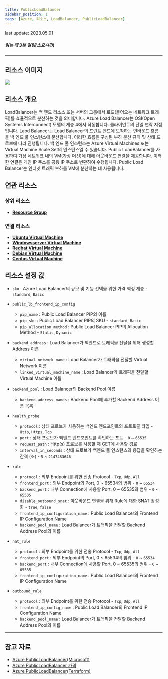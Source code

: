 ```yaml
---
title: PublicLoadBalancer
sidebar_position: 1
tags: [Azure, 리소스, LoadBalancer, PublicLoadBalancer]
---
```



<span className="theme-doc-version-badge badge badge--secondary">
    last update: 2023.05.01
</span>

##### 읽는 데 3분 걸림(소요시간)

*****

## 리소스 이미지
<img src={icon} />

## 리소스 개요
LoadBalancer는 백 엔드 리소스 또는 서버의 그룹에서 로드(들어오는 네트워크 트래픽)를 효율적으로 분산하는 것을 의미합니다.
Azure Load Balancer는 OSI(Open Systems Interconnect) 모델의 계층 4에서 작동합니다. 클라이언트의 단일 연락 지점입니다. 
Laod Balancer는 Load Balancer의 프런트 엔드에 도착하는 인바운드 흐름을 백 엔드 풀 인스턴스에 분산합니다. 
이러한 흐름은 구성된 부하 분산 규칙 및 상태 프로브에 따라 진행됩니다. 
백 엔드 풀 인스턴스는 Azure Virtual Machines 또는 Virtual Machine Scale Set의 인스턴스일 수 있습니다.
Public LoadBalancer를 사용하여 가상 네트워크 내의 VM(가상 머신)에 대해 아웃바운드 연결을 제공합니다. 
이러한 연결은 개인 IP 주소를 공용 IP 주소로 변환하여 수행됩니다. Public Load Balancer는 인터넷 트래픽 부하를 VM에 분산하는 데 사용됩니다.

## 연관 리소스
### 상위 리소스
- [**Resource Group**](https://docs.cstudio.app/docs/resource/azure/Base/ResourceGroup)

### 연결 리소스
- [**Ubuntu Virtual Machine**](https://docs.cstudio.app/docs/resource/azure/Compute/UbuntuVirtualMachine)
- [**Windowsserver Virtual Machine**](https://docs.cstudio.app/docs/resource/azure/Compute/WindowsserverVirtualMachine)
- [**Redhat Virtual Machine**](https://docs.cstudio.app/docs/resource/azure/Compute/RedhatVirtualMachine)
- [**Debian Virtual Machine**](https://docs.cstudio.app/docs/resource/azure/Compute/DebianVirtualMachine)
- [**Centos Virtual Machine**](https://docs.cstudio.app/docs/resource/azure/Compute/CentosVirtualMachine)


## 리소스 설정 값
- ```sku``` : Azure Load Balancer의 규모 및 기능 선택을 위한 가격 책정 계층 - ```standard```, ```Basic```

- ```public_lb_frontend_ip_config``` 
  + ```pip_name``` : Public Load Balancer PIP의 이름
  + ```pip_sku``` : Public Load Balancer PIP의 SKU - ```standard```, ```Basic```
  + ```pip_allocation_method``` : Public Load Balancer PIP의 Allocation Method - ```Static```, ```Dynamic```


- ```backend_address``` : Load Balancer가 백엔드로 트래픽을 전달을 위해 생성할 Address 이름
  + ```virtual_network_name``` : Load Balancer가 트래픽을 전달할 Virtual Network 이름
  + ```linked_virtual_machine_name``` : Load Balancer가 트래픽을 전달할 Virtual Machine 이름


- ```backend_pool``` : Load Balancer의 Backend Pool 이름
  + ```backend_address_names``` : Backend Pool에 추가할 Backend Address 이름 목록


- ```health_probe``` 
  + ```protocol``` : 상태 프로브가 사용하는 백엔드 엔드포인트의 프로토콜 타입 - ```Http```, ```Https```, ```Tcp```
  + ```port``` : 상태 프로브가 백엔드 엔드포인트를 확인하는 포트 - ```0``` ~ ```65535```
  + ```request_path``` : Http(s) 프로브를 사용할 때 GET에 사용할 경로 
  + ```interval_in_seconds``` : 상태 프로브가 백엔드 풀 인스턴스의 응답을 확인하는 간격 (초) - ```5``` ~ ```2147483646```


- ```rule``` 
  + ```protocol``` : 외부 Endpoint를 위한 전송 Protocol - ```Tcp```, ```Udp```, ```All```
  + ```frontend_port``` : 외부 Endpoint의 Port, 0 ~ 65534의 범위 - ```0``` ~ ```65534```
  + ```backend_port``` : 내부 Connection에 사용할 Port, 0 ~ 65535의 범위 - ```0``` ~ ```65535```
  + ```disable_outbound_snat``` : 아웃바운드 연결을 위해 Rule에 대한 SNAT 활성화 - ```true```, ```false```
  + ```frontend_ip_configuration_name``` : Public Load Balancer의 Frontend IP Configuration Name
  + ```backend_pool_name``` : Load Balancer가 트래픽을 전달할 Backend Address Pool의 이름


- ```nat_rule``` 
  + ```protocol``` : 외부 Endpoint를 위한 전송 Protocol - ```Tcp```, ```Udp```, ```All```
  + ```frontend_port``` : 외부 Endpoint의 Port, 0 ~ 65534의 범위 - ```0``` ~ ```65534```
  + ```backend_port``` : 내부 Connection에 사용할 Port, 0 ~ 65535의 범위 - ```0``` ~ ```65535```
  + ```frontend_ip_configuration_name``` : Public Load Balancer의 Frontend IP Configuration Name


- ```outbound_rule``` 
  + ```protocol``` : 외부 Endpoint를 위한 전송 Protocol - ```Tcp```, ```Udp```, ```All```
  + ```frontend_ip_config_name``` : Public Load Balancer의 Frontend IP Configuration Name
  + ```backend_pool_name``` : Load Balancer가 트래픽을 전달할 Backend Address Pool의 이름





*****
## 참고 자료
- [Azure PublicLoadBalancer(Microsoft)](https://learn.microsoft.com/ko-kr/azure/load-balancer/load-balancer-overview)
- [Azure PublicLoadBalancer 가격](https://azure.microsoft.com/en-us/pricing/details/load-balancer/) 
- [Azure PublicLoadBalancer(Terraform)](https://registry.terraform.io/providers/hashicorp/azurerm/latest/docs/resources/lb)

